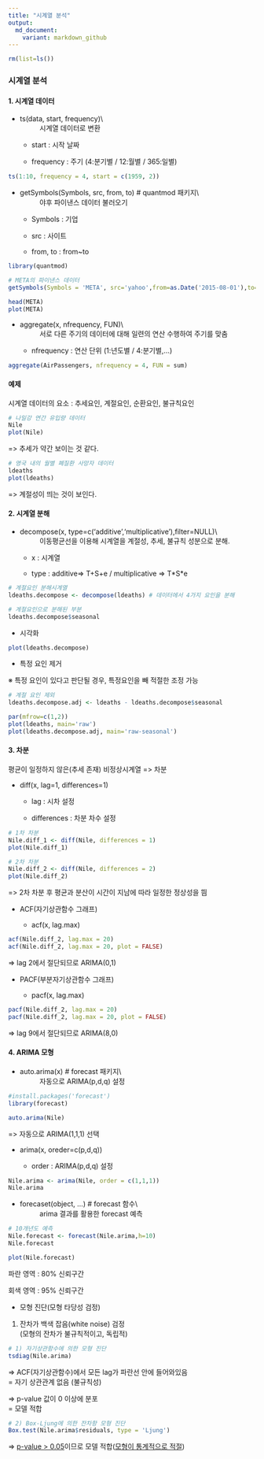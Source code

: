 ```yaml
---
title: "시계열 분석"
output:
  md_document:
    variant: markdown_github
---
```


```r
rm(list=ls())
```

### 시계열 분석

#### 1. 시계열 데이터

-   ts(data, start, frequency)\
    : 시계열 데이터로 변환

    -   start : 시작 날짜

    -   frequency : 주기 (4:분기별 / 12:월별 / 365:일별)

```r
ts(1:10, frequency = 4, start = c(1959, 2))
```

-   getSymbols(Symbols, src, from, to) \# quantmod 패키지\
    : 야후 파이낸스 데이터 불러오기

    -   Symbols : 기업

    -   src : 사이트

    -   from, to : from\~to

```r
library(quantmod)

# META의 파이낸스 데이터
getSymbols(Symbols = 'META', src='yahoo',from=as.Date('2015-08-01'),to=as.Date('2016-08-31'))

head(META)
plot(META)
```

-   aggregate(x, nfrequency, FUN)\
    : 서로 다른 주기의 데이터에 대해 일련의 연산 수행하여 주기를 맞춤

    -   nfrequency : 연산 단위 (1:년도별 / 4:분기별,...)

```r
aggregate(AirPassengers, nfrequency = 4, FUN = sum)
```

#### 예제

시계열 데이터의 요소 : 추세요인, 계절요인, 순환요인, 불규칙요인

```r
# 나일강 연간 유입량 데이터
Nile
plot(Nile)
```

=\> 추세가 약간 보이는 것 같다.

```r
# 영국 내의 월별 폐질환 사망자 데이터
ldeaths
plot(ldeaths)
```

=\> 계절성이 띄는 것이 보인다.

#### 2. 시계열 분해

-   decompose(x, type=c('additive','multiplicative'),filter=NULL)\
    : 이동평균선을 이용해 시계열을 계절성, 추세, 불규칙 성분으로 분해.

    -   x : 시계열

    -   type : additive=\> T+S+e / multiplicative =\> T\*S\*e

```r
# 계절요인 분해시계열
ldeaths.decompose <- decompose(ldeaths) # 데이터에서 4가지 요인을 분해

# 계절요인으로 분해된 부분
ldeaths.decompose$seasonal
```

-   시각화

```r
plot(ldeaths.decompose)
```

-   특정 요인 제거

※ 특정 요인이 있다고 판단될 경우, 특정요인을 빼 적절한 조정 가능

```r
# 계절 요인 제외
ldeaths.decompose.adj <- ldeaths - ldeaths.decompose$seasonal

par(mfrow=c(1,2))
plot(ldeaths, main='raw')
plot(ldeaths.decompose.adj, main='raw-seasonal')
```

#### 3. 차분

평균이 일정하지 않은(추세 존재) 비정상시계열 =\> 차분

-   diff(x, lag=1, differences=1)

    -   lag : 시차 설정

    -   differences : 차분 차수 설정

```r
# 1차 차분
Nile.diff_1 <- diff(Nile, differences = 1)
plot(Nile.diff_1)
```

```r
# 2차 차분
Nile.diff_2 <- diff(Nile, differences = 2)
plot(Nile.diff_2)
```

=\> 2차 차분 후 평균과 분산이 시간이 지남에 따라 일정한 정상성을 띔

-   ACF(자기상관함수 그래프)

    -   acf(x, lag.max)

```r
acf(Nile.diff_2, lag.max = 20)
acf(Nile.diff_2, lag.max = 20, plot = FALSE)
```

=\> lag 2에서 절단되므로 ARIMA(0,1)

-   PACF(부분자기상관함수 그래프)

    -   pacf(x, lag.max)

```r
pacf(Nile.diff_2, lag.max = 20)
pacf(Nile.diff_2, lag.max = 20, plot = FALSE)
```

=\> lag 9에서 절단되므로 ARIMA(8,0)

#### 4. ARIMA 모형 

-   auto.arima(x) \# forecast 패키지\
    : 자동으로 ARIMA(p,d,q) 설정

```r
#install.packages('forecast')
library(forecast)

auto.arima(Nile)
```

=\> 자동으로 ARIMA(1,1,1) 선택

-   arima(x, oreder=c(p,d,q))

    -   order : ARIMA(p,d,q) 설정

```r
Nile.arima <- arima(Nile, order = c(1,1,1))
Nile.arima
```

-   forecaset(object, ...) \# forecast 함수\
    : arima 결과를 활용한 forecast 예측

```r
# 10개년도 예측
Nile.forecast <- forecast(Nile.arima,h=10)
Nile.forecast

plot(Nile.forecast)
```

파란 영역 : 80% 신뢰구간

회색 영역 : 95% 신뢰구간

-   모형 진단(모형 타당성 검정)

1.  잔차가 백색 잡음(white noise) 검정 \
    (모형의 잔차가 불규칙적이고, 독립적)

```r
# 1) 자기상관함수에 의한 모형 진단
tsdiag(Nile.arima)
```

=\> ACF(자기상관함수)에서 모든 lag가 파란선 안에 들어와있음\
= 자기 상관관계 없음 (불규칙성)

=\> p-value 값이 0 이상에 분포 \
= 모델 적합

```r
# 2) Box-Ljung에 의한 잔차항 모형 진단
Box.test(Nile.arima$residuals, type = 'Ljung')
```

=\> [p-value \> 0.05]{.underline}이므로 모델 적합([모형이 통계적으로 적절]{.underline})
